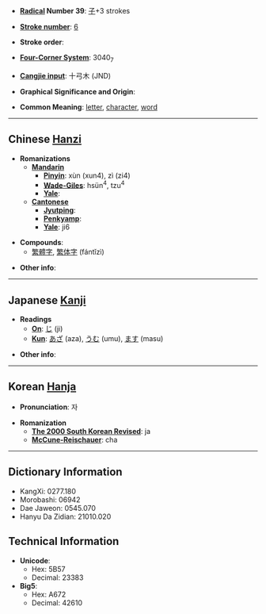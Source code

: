 * '''[[Wiktionary:Chinese radical index| Radical]] Number 39''': [[Wiktionary:Chinese radical index 子|子]]+3 strokes

* '''[[Wiktionary:Chinese total strokes index|Stroke number]]''': [[Wiktionary:Chinese total strokes index 6|6]]

* '''Stroke order''': 

* '''[[Wiktionary:Chinese four corner index|Four-Corner System]]''': 3040<sub>7</sub>

* '''[[Wiktionary:Chinese Cangjie index|Cangjie input]]''': 十弓木 (JND)

* '''Graphical Significance and Origin''': 

* '''Common Meaning''': [[letter]], [[character]], [[word]]

----

== Chinese [[Hanzi]] ==

* '''Romanizations'''
** '''[[Mandarin]]'''
*** '''[[Pinyin]]''': xùn (xun4), zì (zi4)
*** '''[[Wade-Giles]]''': hsün<sup>4</sup>, tzu<sup>4</sup>
*** '''[[Yale]]''': 
** '''[[Cantonese]]'''
*** '''[[Jyutping]]''':
*** '''[[Penkyamp]]''': 
*** '''[[Yale]]''': ji6

* '''Compounds''':
**[[繁體字]], [[繁体字]] (fántǐzì)

* '''Other info''': 

----

== Japanese [[Kanji]] ==

* '''Readings'''
** '''[[On]]''': [[じ]] (ji)
** '''[[Kun]]''': [[あざ]] (aza), [[うむ]] (umu), [[ます]] (masu)

* '''Other info''':  

----

== Korean [[Hanja]] ==

* '''Pronunciation''': 자

* '''Romanization'''
** '''[[The 2000 South Korean Revised Romanization|The 2000 South Korean Revised]]''': ja
** '''[[McCune-Reischauer]]''': cha

----

== Dictionary Information ==

* KangXi: 0277.180
* Morobashi: 06942
* Dae Jaweon: 0545.070
* Hanyu Da Zidian: 21010.020

== Technical Information ==

* '''Unicode''':
** Hex: 5B57
** Decimal: 23383
* '''Big5''':
** Hex: A672
** Decimal: 42610